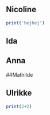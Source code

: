 ## Nicoline

``` r
print('hejhej')
```

## Ida

## Anna

##Mathilde

## Ulrikke

``` r
print(2+2)
```
